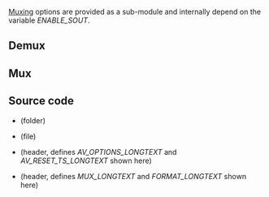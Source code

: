 {{See also|Documentation:Modules/avcodec}}

[[Muxing]] options are provided as a sub-module and internally depend on the variable <var>ENABLE_SOUT</var>.

== Demux ==
{{Module|name=avformat|type=Access demux|description=Avformat [[demuxer]]}}
{{Option
|name=avformat-format
|value=string
|default=NULL
|description=Internal [[libavcodec]] format name
}}
{{Option
|name=avformat-options
|value=string
|default=NULL
|description=Advanced options, in the form <kbd>{opt=val,opt2=val2}</kbd>
}}

== Mux ==
{{Module|name=avformat|type=Muxer|description=Avformat [[muxer]]}}
{{Option
|name=sout-avformat-mux
|value=string
|default=NULL
|description=Force use of a specific avformat muxer
}}
{{Option
|name=sout-avformat-options
|value=string
|default=NULL
|description=Advanced options, in the form <kbd>{opt=val,opt2=val2}</kbd>
}}
{{Option
|name=sout-avformat-reset-ts
|value=boolean
|default=disabled
|description=The muxed content will start near a 0 [[timestamp]]
}}

== Source code ==
* {{VLCSourceFolder|modules/demux/avformat}} (folder)
* {{VLCSourceFile|modules/demux/avformat/avformat.c}} (file)
* {{VLCSourceFile|modules/codec/avcodec/avcommon.h}} (header, defines <var>AV_OPTIONS_LONGTEXT</var> and <var>AV_RESET_TS_LONGTEXT</var> shown here)
* {{VLCSourceFile|modules/demux/avformat/avformat.h}} (header, defines <var>MUX_LONGTEXT</var> and <var>FORMAT_LONGTEXT</var> shown here)

{{Documentation}}